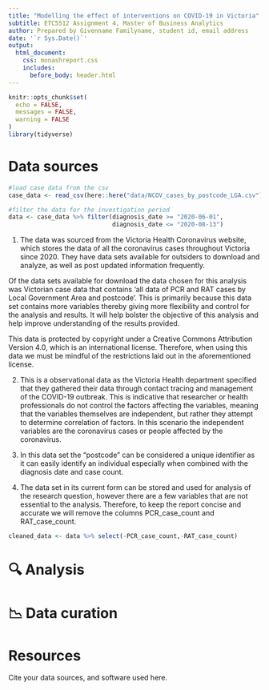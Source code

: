 ```yaml
---
title: "Modelling the effect of interventions on COVID-19 in Victoria"
subtitle: ETC5512 Assignment 4, Master of Business Analytics
author: Prepared by Givenname Familyname, student id, email address 
date: '`r Sys.Date()`'
output: 
  html_document:
    css: monashreport.css
    includes:
      before_body: header.html
---
```


```r
knitr::opts_chunk$set(
  echo = FALSE,
  messages = FALSE,
  warning = FALSE
)
library(tidyverse)
```

# Data sources

```r
#load case data from the csv
case_data <- read_csv(here::here("data/NCOV_cases_by_postcode_LGA.csv"))
```

```r
#filter the data for the investigation period
data <- case_data %>% filter(diagnosis_date >= "2020-06-01",
                             diagnosis_date <= "2020-08-13") 
```

1. The data was sourced from the Victoria Health Coronavirus website, which stores the data of all the coronavirus cases throughout Victoria since 2020. They have data sets available for outsiders to download and analyze, as well as post updated information frequently.

Of the data sets available for download the data chosen for this analysis was Victorian case data that contains 'all data of PCR and RAT cases by Local Government Area and postcode'. This is primarily because this data set contains more variables thereby giving more flexibility and control for the analysis and results. It will help bolster the objective of this analysis and help improve understanding of the results provided.

This data is protected by copyright under a Creative Commons Attribution Version 4.0, which is an international license. Therefore, when using this data we must be mindful of the restrictions laid out in the aforementioned license.

2. This is a observational data as the Victoria Health department specified that they gathered their data through contact tracing and management of the COVID-19 outbreak. This is indicative that researcher or health professionals do not control the factors affecting the variables, meaning that the variables themselves are independent, but rather they attempt to determine correlation of factors. In this scenario the independent variables are the coronavirus cases or people affected by the coronavirus.

4. In this data set the "postcode" can be considered a unique identifier as it can easily identify an individual especially when combined with the diagnosis date and case count.

5. The data set in its current form can be stored and used for analysis of the research question, however there are a few variables that are not essential to the analysis. Therefore, to keep the report concise and accurate we will remove the columns PCR_case_count and RAT_case_count.

```r
cleaned_data <- data %>% select(-PCR_case_count,-RAT_case_count)
```


# 🔍 Analysis

# 📉 Data curation


# Resources

Cite your data sources, and software used here. 


